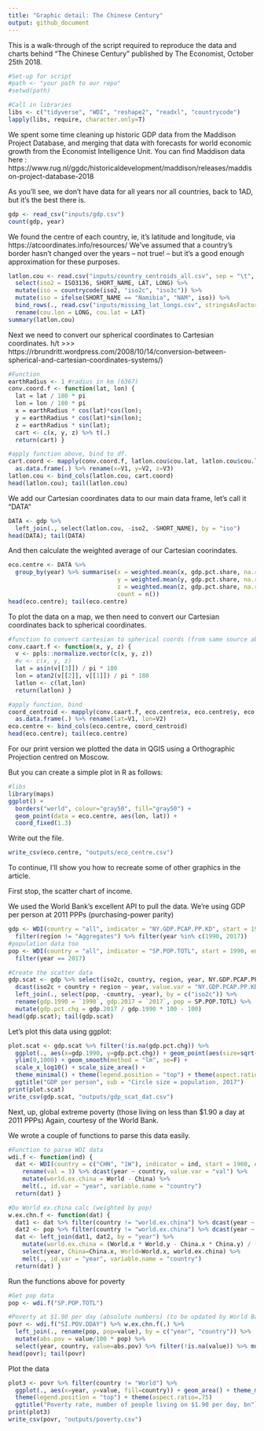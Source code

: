 ```yaml
---
title: "Graphic detail: The Chinese Century"
output: github_document
---
```


This is a  walk-through of the script required to reproduce the data and charts behind "The Chinese Century" published by The Economist, October 25th 2018.


```r

#Set-up for script 
#path <- "your path to our repo"
#setwd(path)

#Call in libraries
libs <- c("tidyverse", "WDI", "reshape2", "readxl", "countrycode")
lapply(libs, require, character.only=T)
```


We spent some time cleaning up historic GDP data from the Maddison Project Database, and merging that data with forecasts for world economic growth from the Economist Intelligence Unit. 
You can find Maddison data here : 
https://www.rug.nl/ggdc/historicaldevelopment/maddison/releases/maddison-project-database-2018

As you'll see, we don't have data for all years nor all countries, back to 1AD, but it's the best there is. 


```r
gdp <- read_csv("inputs/gdp.csv")
count(gdp, year)
```

We found the centre of each country, ie, it's latitude and longitude, via https://atcoordinates.info/resources/
We've assumed that a country's border hasn't changed over the years -- not true! -- but it's a good enough approximation for these purposes. 

```r
latlon.cou <- read.csv("inputs/country_centroids_all.csv", sep = "\t", stringsAsFactors = F) %>%
  select(iso2 = ISO3136, SHORT_NAME, LAT, LONG) %>%
  mutate(iso = countrycode(iso2, "iso2c", "iso3c")) %>%
  mutate(iso = ifelse(SHORT_NAME == "Namibia", "NAM", iso)) %>%
  bind_rows(., read.csv("inputs/missing_lat_longs.csv", stringsAsFactors=F)) %>% #add in missing lat~longs
  rename(cou.lon = LONG, cou.lat = LAT)
summary(latlon.cou)

```

Next we need to convert our spherical coordinates to Cartesian coordinates. 
h/t >>> https://rbrundritt.wordpress.com/2008/10/14/conversion-between-spherical-and-cartesian-coordinates-systems/)

```r

#Function 
earthRadius <- 1 #radius in km (6367)
conv.coord.f <- function(lat, lon) { 
  lat = lat / 180 * pi
  lon = lon / 180 * pi
  x = earthRadius * cos(lat)*cos(lon);
  y = earthRadius * cos(lat)*sin(lon);
  z = earthRadius * sin(lat);
  cart <- c(x, y, z) %>% t(.)
  return(cart) }

#apply function above, bind to df. 
cart.coord <- mapply(conv.coord.f, latlon.cou$cou.lat, latlon.cou$cou.lon) %>% t(.) %>% 
  as.data.frame(.) %>% rename(x=V1, y=V2, z=V3)
latlon.cou <- bind_cols(latlon.cou, cart.coord)
head(latlon.cou); tail(latlon.cou)

```


We add our Cartesian coordinates data to our main data frame, let's call it "DATA"
```r
DATA <- gdp %>%
  left_join(., select(latlon.cou, -iso2, -SHORT_NAME), by = "iso")
head(DATA); tail(DATA)
```


And then calculate the weighted average of our Cartesian coorindates. 
```r
eco.centre <- DATA %>% 
  group_by(year) %>% summarise(x = weighted.mean(x, gdp.pct.share, na.rm=T),
                               y = weighted.mean(y, gdp.pct.share, na.rm=T),
                               z = weighted.mean(z, gdp.pct.share, na.rm=T), 
                               count = n()) 
head(eco.centre); tail(eco.centre)
```


To plot the data on a map, we then need to convert our Cartesian coordinates back to spherical coordinates. 
```r
#function to convert cartesian to spherical coords (from same source above)
conv.caart.f <- function(x, y, z) {
  v <- ppls::normalize.vector(c(x, y, z))
  #v <- c(x, y, z)
  lat = asin(v[[3]]) / pi * 180
  lon = atan2(v[[2]], v[[1]]) / pi * 180
  latlon <- c(lat,lon)
  return(latlon) }

#apply function, bind
coord_centroid <- mapply(conv.caart.f, eco.centre$x, eco.centre$y, eco.centre$z) %>% t(.) %>% 
  as.data.frame(.) %>% rename(lat=V1, lon=V2)
eco.centre <- bind_cols(eco.centre, coord_centroid)
head(eco.centre); tail(eco.centre)

```


For our print version we plotted the data in QGIS using a Orthographic Projection centred on Moscow. 

But you can create a simple plot in R as follows: 

```r
#libs 
library(maps)
ggplot() +
  borders("world", colour="gray50", fill="gray50") +
  geom_point(data = eco.centre, aes(lon, lat)) +
  coord_fixed(1.3)

```

Write out the file. 

```r
write_csv(eco.centre, "outputs/eco_centre.csv")
```


To continue, I'll show you how to recreate some of other graphics in the article. 

First stop, the scatter chart of income. 

We used the World Bank's excellent API to pull the data. 
We're using GDP per person at 2011 PPPs (purchasing-power parity)

```r
gdp <- WDI(country = "all", indicator = "NY.GDP.PCAP.PP.KD", start = 1990, end = 2018, extra = T, cache = NULL) %>%
  filter(region != "Aggregates") %>% filter(year %in% c(1990, 2017))
#population data too
pop <- WDI(country = "all", indicator = "SP.POP.TOTL", start = 1990, end = 2018, extra = F, cache = NULL) %>% 
  filter(year == 2017)

#Create the scatter data
gdp.scat <- gdp %>% select(iso2c, country, region, year, NY.GDP.PCAP.PP.KD) %>%
  dcast(iso2c + country + region ~ year, value.var = "NY.GDP.PCAP.PP.KD") %>%
  left_join(., select(pop, -country, -year), by = c("iso2c")) %>%
  rename(gdp.1990 = `1990`, gdp.2017 = `2017`, pop = SP.POP.TOTL) %>% 
  mutate(gdp.pct.chg = gdp.2017 / gdp.1990 * 100 - 100)
head(gdp.scat); tail(gdp.scat)
```


Let's plot this data using ggplot:


```r
plot.scat <- gdp.scat %>% filter(!is.na(gdp.pct.chg)) %>%
  ggplot(., aes(x=gdp.1990, y=gdp.pct.chg)) + geom_point(aes(size=sqrt(pop))) + 
  ylim(0,1000) + geom_smooth(method = "lm", se=F) + 
  scale_x_log10() + scale_size_area() +
  theme_minimal() + theme(legend.position = "top") + theme(aspect.ratio = 1) + 
  ggtitle("GDP per person", sub = "Circle size = population, 2017")
print(plot.scat)
write_csv(gdp.scat, "outputs/gdp_scat_dat.csv")
```


Next, up, global extreme poverty (those living on less than $1.90 a day at 2011 PPPs)
Again, courtesy of the World Bank. 

We wrote a couple of functions to parse this data easily. 

```r
#Function to parse WDI data
wdi.f <- function(ind) {
  dat <- WDI(country = c("CHN", "1W"), indicator = ind, start = 1960, end = 2018, extra = F, cache = NULL) %>%
    rename(val = 3) %>% dcast(year ~ country, value.var = "val") %>%
    mutate(world.ex.china = World - China) %>%
    melt(., id.var = "year", variable.name = "country") 
  return(dat) }

#Do World ex.china calc (weighted by pop)
w.ex.chn.f <- function(dat) {
  dat1 <- dat %>% filter(country != "world.ex.china") %>% dcast(year ~ country, value.var = "value") 
  dat2 <- pop %>% filter(country != "world.ex.china") %>% dcast(year ~ country, value.var = "value") 
  dat <- left_join(dat1, dat2, by = "year") %>% 
    mutate(world.ex.china = (World.x * World.y - China.x * China.y) / (World.y - China.y)) %>%
    select(year, China=China.x, World=World.x, world.ex.china) %>%
    melt(., id.var = "year", variable.name = "country")
  return(dat) }

```


Run the functions above for poverty

```r

#Get pop data
pop <- wdi.f("SP.POP.TOTL") 

#Poverty at $1.90 per day (absolute numbers) (to be updated by World Bank on Oct 17th)
povr <- wdi.f("SI.POV.DDAY") %>% w.ex.chn.f(.) %>%
  left_join(., rename(pop, pop=value), by = c("year", "country")) %>%
  mutate(abs.pov = value/100 * pop) %>% 
  select(year, country, value=abs.pov) %>% filter(!is.na(value)) %>% mutate(value = value/10^9)
head(povr); tail(povr)

```


Plot the data

```r
plot3 <- povr %>% filter(country != "World") %>%
  ggplot(., aes(x=year, y=value, fill=country)) + geom_area() + theme_minimal() + 
  theme(legend.position = "top") + theme(aspect.ratio=.75)
  ggtitle("Poverty rate, number of people living on $1.90 per day, bn")
print(plot3)
write_csv(povr, "outputs/poverty.csv")
```

<ends>





